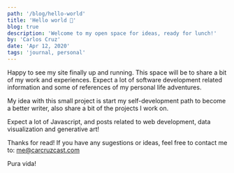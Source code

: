 ```yaml
---
path: '/blog/hello-world'
title: 'Hello world 🚀'
blog: true
description: 'Welcome to my open space for ideas, ready for lunch!'
by: 'Carlos Cruz'
date: 'Apr 12, 2020'
tags: 'journal, personal'
---
```


Happy to see my site finally up and running. This space will be to share a bit of my work and experiences. Expect a lot of software development related information and some of references of my personal life adventures.

My idea with this small project is start my self-development path to become a better writer, also share a bit of the projects I work on.

Expect a lot of Javascript, and posts related to web development, data visualization and generative art!  

Thanks for read! If you have any sugestions or ideas, feel free to contact me to: me@carcruzcast.com

Pura vida!